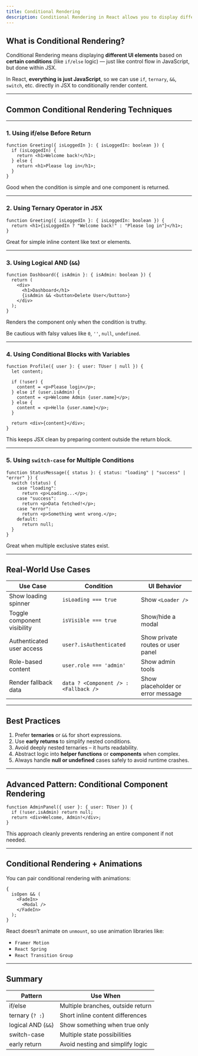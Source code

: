 ```yaml
---
title: Conditional Rendering
description: Conditional Rendering in React allows you to display different UI elements based on certain conditions, using techniques like if/else, ternary operators, and logical AND.
---
```


## What is Conditional Rendering?

Conditional Rendering means displaying **different UI elements** based on **certain conditions** (like `if/else` logic) — just like control flow in JavaScript, but done within JSX.

In React, **everything is just JavaScript**, so we can use `if`, `ternary`, `&&`, `switch`, etc. directly in JSX to conditionally render content.

---

## Common Conditional Rendering Techniques

---

### **1. Using if/else Before Return**

```tsx
function Greeting({ isLoggedIn }: { isLoggedIn: boolean }) {
  if (isLoggedIn) {
    return <h1>Welcome back!</h1>;
  } else {
    return <h1>Please log in</h1>;
  }
}
```

Good when the condition is simple and one component is returned.

---

### **2. Using Ternary Operator in JSX**

```tsx
function Greeting({ isLoggedIn }: { isLoggedIn: boolean }) {
  return <h1>{isLoggedIn ? "Welcome back!" : "Please log in"}</h1>;
}
```

Great for simple inline content like text or elements.

---

### **3. Using Logical AND (`&&`)**

```tsx
function Dashboard({ isAdmin }: { isAdmin: boolean }) {
  return (
    <div>
      <h1>Dashboard</h1>
      {isAdmin && <button>Delete User</button>}
    </div>
  );
}
```

Renders the component only when the condition is truthy.

Be cautious with falsy values like `0`, `''`, `null`, `undefined`.

---

### **4. Using Conditional Blocks with Variables**

```tsx
function Profile({ user }: { user: TUser | null }) {
  let content;

  if (!user) {
    content = <p>Please login</p>;
  } else if (user.isAdmin) {
    content = <p>Welcome Admin {user.name}</p>;
  } else {
    content = <p>Hello {user.name}</p>;
  }

  return <div>{content}</div>;
}
```

This keeps JSX clean by preparing content outside the return block.

---

### **5. Using `switch-case` for Multiple Conditions**

```tsx
function StatusMessage({ status }: { status: "loading" | "success" | "error" }) {
  switch (status) {
    case "loading":
      return <p>Loading...</p>;
    case "success":
      return <p>Data fetched!</p>;
    case "error":
      return <p>Something went wrong.</p>;
    default:
      return null;
  }
}
```

Great when multiple exclusive states exist.

---

## Real-World Use Cases

| **Use Case**                | **Condition**                         | **UI Behavior**                   |
| --------------------------- | ------------------------------------- | --------------------------------- |
| Show loading spinner        | `isLoading === true`                  | Show `<Loader />`                 |
| Toggle component visibility | `isVisible === true`                  | Show/hide a modal                 |
| Authenticated user access   | `user?.isAuthenticated`               | Show private routes or user panel |
| Role-based content          | `user.role === 'admin'`               | Show admin tools                  |
| Render fallback data        | `data ? <Component /> : <Fallback />` | Show placeholder or error message |

---

## Best Practices

1.  Prefer **ternaries** or `&&` for short expressions.
2.  Use **early returns** to simplify nested conditions.
3.  Avoid deeply nested ternaries – it hurts readability.
4.  Abstract logic into **helper functions** or **components** when complex.
5.  Always handle **null or undefined** cases safely to avoid runtime crashes.

---

## Advanced Pattern: Conditional Component Rendering

```tsx
function AdminPanel({ user }: { user: TUser }) {
  if (!user.isAdmin) return null;
  return <div>Welcome, Admin!</div>;
}
```

This approach cleanly prevents rendering an entire component if not needed.

---

## Conditional Rendering + Animations

You can pair conditional rendering with animations:

```tsx
{
  isOpen && (
    <FadeIn>
      <Modal />
    </FadeIn>
  );
}
```

React doesn’t animate on `unmount`, so use animation libraries like:

- `Framer Motion`
- `React Spring`
- `React Transition Group`

---

## Summary

| **Pattern**        | **Use When**                      |
| ------------------ | --------------------------------- |
| if/else            | Multiple branches, outside return |
| ternary (`? :`)    | Short inline content differences  |
| logical AND (`&&`) | Show something when true only     |
| switch-case        | Multiple state possibilities      |
| early return       | Avoid nesting and simplify logic  |
